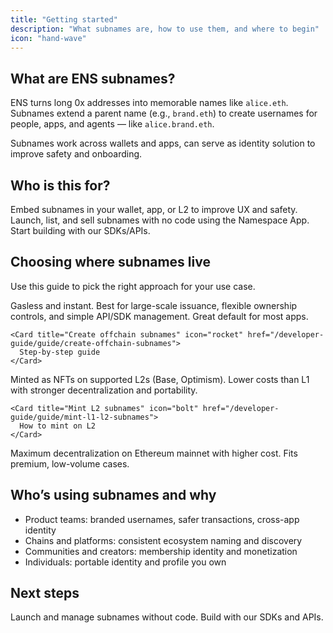 ```yaml
---
title: "Getting started"
description: "What subnames are, how to use them, and where to begin"
icon: "hand-wave"
---
```


## What are ENS subnames?

ENS turns long 0x addresses into memorable names like `alice.eth`. Subnames extend a parent name (e.g., `brand.eth`) to create usernames for people, apps, and agents — like `alice.brand.eth`.

Subnames work across wallets and apps, can serve as identity solution to improve safety and onboarding.

## Who is this for?

<CardGroup cols={3}>
  <Card title="Product teams & platforms" icon="people-group" iconType="regular" href="/overview/for-product-teams">
    Embed subnames in your wallet, app, or L2 to improve UX and safety.
  </Card>
  <Card title="ENS name owners & creators" icon="wand-magic-sparkles" iconType="regular" href="/overview/for-name-owners">
    Launch, list, and sell subnames with no code using the Namespace App.
  </Card>
  <Card title="Developer Quickstart" icon="code" iconType="regular" href="/developer-guide/quickstart">
    Start building with our SDKs/APIs.
  </Card>
</CardGroup>

## Choosing where subnames live

Use this guide to pick the right approach for your use case.

<Tabs>
  <Tab title="Offchain" icon="cloud">
    Gasless and instant. Best for large-scale issuance, flexible ownership controls, and simple API/SDK management. Great default for most apps.
    
    <Card title="Create offchain subnames" icon="rocket" href="/developer-guide/guide/create-offchain-subnames">
      Step-by-step guide
    </Card>
  </Tab>
  <Tab title="L2" icon="square-code">
    Minted as NFTs on supported L2s (Base, Optimism). Lower costs than L1 with stronger decentralization and portability.
    
    <Card title="Mint L2 subnames" icon="bolt" href="/developer-guide/guide/mint-l1-l2-subnames">
      How to mint on L2
    </Card>
  </Tab>
  <Tab title="L1" icon="cube">
    Maximum decentralization on Ethereum mainnet with higher cost. Fits premium, low-volume cases.
  </Tab>
</Tabs>

## Who’s using subnames and why

- Product teams: branded usernames, safer transactions, cross-app identity
- Chains and platforms: consistent ecosystem naming and discovery
- Communities and creators: membership identity and monetization
- Individuals: portable identity and profile you own

## Next steps

<CardGroup cols={2}>
  <Card title="Use the Namespace App" icon="desktop" href="/user-guide/app">
    Launch and manage subnames without code.
  </Card>
  <Card title="Quickstart (developers)" icon="rocket" href="/developer-guide/quickstart">
    Build with our SDKs and APIs.
  </Card>
</CardGroup>


